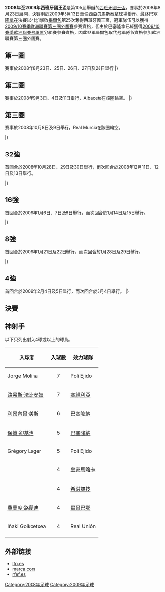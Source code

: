 {{noteTA
|G1=laliga
|1=zh-hans:阿尔梅里亚;zh-hk:艾美利亞;zh-tw:阿爾梅里亞;
|2=zh-hans:毕尔巴鄂;zh-hk:畢爾包;zh-tw:畢爾巴鄂;
|3=zh-hans:马德里竞技;zh-hk:馬德里體育會;zh-tw:馬德里競技;
|4=zh-hans:巴塞隆纳;zh-hk:巴塞隆拿;zh-tw:巴塞隆納;
|5=zh-hans:皇家贝蒂斯;zh-hk:貝迪斯;zh-tw:皇家貝蒂斯;
|6=zh-hans:拉科鲁尼亚竞技;zh-hk:拉科魯尼亞;zh-tw:拉科魯尼亞競技;
|7=zh-hans:西班牙人;zh-hk:愛斯賓奴;zh-tw:西班牙人;
|8=zh-hans:赫塔费;zh-hk:基達菲;zh-tw:赫塔費;
|9=zh-hans:皇家马略卡;zh-hk:馬略卡;zh-tw:皇家馬略卡;
|10=zh-hans:奥萨苏纳;zh-hk:奧沙辛拿;zh-tw:奧薩蘇納;
|11=zh-hans:韦尔瓦;zh-hk:維爾瓦;zh-tw:韋爾瓦;
|12=zh-hans:塞维利亚;zh-hk:西維爾;zh-tw:塞維利亞;
|13=zh-hans:巴伦西亚;zh-hk:華倫西亞;zh-tw:巴倫西亞;
|14=zh-hans:巴利亚多利德;zh-hk:華拉度列;zh-tw:巴利亞多利德;
|15=zh-hans:比利亚雷亚尔;zh-hk:維拉利爾;zh-tw:比利亞雷亞爾;
|16=zh-hans:努曼西亚;zh-hk:紐文西亞;zh-tw:努曼西亞;
|17=zh-hans:马拉加; zh-hk:馬拉加;
|18=zh-hans:希洪竞技;zh-hk:希坑;zh-tw:希洪競技;
|19=zh-hans:阿拉维斯竞技; zh-hk:艾拉維斯;
|20=zh-hans:维戈塞尔塔;zh-hk:切爾達;zh-tw:維戈塞爾塔;
|21=zh-hans:皇家社会;zh-hk:皇家蘇斯達;zh-tw:皇家社會;
|22=zh-hans:莱万特;zh-hk:利雲特;zh-tw:萊萬特;
}}

'''2008年至2009年西班牙國王盃'''是第105屆舉辦的[[西班牙國王盃|西班牙國王盃]]，賽事於2008年8月23日展開，決賽則於2009年5月13日[[華倫西亞|華倫西亞]]的[[馬斯泰拿球場|馬斯泰拿球場]]舉行。最終[[巴塞隆拿足球會|巴塞隆拿]]在決賽以4比1擊敗[[畢爾包|畢爾包]]第25次奪得西班牙國王盃，冠軍隊伍可以獲得[[2009/10賽季歐洲聯賽#外圍賽決賽圈|2009/10賽季歐洲聯賽第三圈外圍賽]]參賽資格，但由於巴塞隆拿已經獲得[[2009/10賽季歐洲聯賽冠軍盃|2009/10賽季歐洲聯賽冠軍盃]]分組賽參賽資格，因此亞軍畢爾包取代冠軍隊伍資格參加歐洲聯賽第三圈外圍賽。

== 第一圈 ==
賽事於2008年8月23日、25日、26日、27日及28日舉行
{{OneLegStart}}
{{OneLegResult1|'''Real Oviedo'''||2–0|Pontevedra||}}
{{OneLegResult1|'''Ponferradina'''||1–0 ([[加時賽|aet]])|Racing Ferrol||}}
{{OneLegResult1|San Fernando||0–3|'''Poli Ejido'''||}}
{{OneLegResult1|'''Conquense'''||3–2 ([[加時賽|aet]])|[[卡迪斯足球俱樂部|卡迪斯]]||}}
{{OneLegResult1|Izarra||0–1|'''Gavà'''||}}
{{OneLegResult1|'''Universidad LPGC'''||1–0|Ciempozuelos||}}
{{OneLegResult1|'''Orihuela'''||2–0|Atlético Baleares||}}
{{OneLegResult1|Linares||1–2|'''Écija'''||}}
{{OneLegResult1|Ciudad Santiago||0–1|'''Portugalete'''||}}
{{OneLegResult1|'''Melilla'''||2–1 ([[加時賽|aet]])|Ceuta||}}
{{OneLegResult1|'''Toledo'''||3–1|Granada||}}
{{OneLegResult1|'''Barakaldo'''||2–0|Gimnástica||}}
{{OneLegResult1|'''Roquetas'''||1–0|Atlético Ciudad||}}
{{OneLegResult1|Ejea||1–3 ([[加時賽|aet]])|'''Alzira'''||}}
{{OneLegResult1|'''Alfaro'''||1–0 ([[加時賽|aet]])|Águilas||}}
{{OneLegResult1|Atlético Granadilla||0–1 ([[加時賽|aet]])|'''Don Benito'''||}}
{{OneLegResult1|Lugo||0–3|'''Real Unión'''||}}
{{OneLegResult1|'''Sant Andreu'''||2–1 ([[加時賽|aet]])|Mirandés||}}
|}

== 第二圈 ==
賽事於2008年9月3日、4日及11日舉行，Albacete在該圈輪空。
{{OneLegStart}}
{{OneLegResult1|Real Oviedo||2–3 ([[加時賽|aet]])|'''Ponferradina'''||}}
{{OneLegResult1|'''Poli Ejido'''||2–0|Conquense||}}
{{OneLegResult1|Gavà||1–3 ([[加時賽|aet]])|'''Universidad LPGC'''||}}
{{OneLegResult1|'''Orihuela'''||1–0|Fuerteventura||}}
{{OneLegResult1|Écija||0–1|'''Portugalete'''||}}
{{OneLegResult1|'''Benidorm'''||4–2 ([[加時賽|aet]])|Lemona||}}
{{OneLegResult1|'''Melilla'''||5–2|Mérida||}}
{{OneLegResult1|'''Toledo'''||1–0 ([[加時賽|aet]])|Zamora||}}
{{OneLegResult1|'''Barakaldo'''||1–0 ([[加時賽|aet]])|Roquetas||}}
{{OneLegResult1|Alzira||0–0 (1–4 [[十二碼|pk]])|'''Granada 74'''||}}
{{OneLegResult1|Alfaro||1–2|'''Don Benito'''||}}
{{OneLegResult1|'''Real Unión'''||2–1|Sant Andreu||}}
{{OneLegResult1|'''Hércules'''||2–1 ([[加時賽|aet]])|[[萊萬特足球俱樂部|萊萬特]]||}}
{{OneLegResult1|'''Castellón'''||1–0|Eibar||}}
{{OneLegResult1|'''Elche'''||2–0|[[阿拉维斯竞技|阿拉维斯竞技]]||}}
{{OneLegResult1|[[塔拉戈納體操|塔拉戈納]]||0–2|'''Girona'''||}}
{{OneLegResult1|Huesca||1–3 ([[加時賽|aet]])|'''Rayo Vallecano'''||}}
{{OneLegResult1|'''Salamanca'''||2–1|Las Palmas||}}
{{OneLegResult1|'''[[皇家蘇斯達|皇家蘇斯達]]'''||1–0|[[皇家薩拉戈薩|皇家薩拉戈薩]]||}}
{{OneLegResult1|Alicante||0–1|'''[[維戈塞爾塔|維戈塞爾塔]]'''||}}
{{OneLegResult1|Xerez||1–1 (1–3 [[十二碼|pk]])|'''Real Murcia'''||}}
{{OneLegResult1|'''Tenerife'''||2–1|Córdoba||}}
|}

== 第三圈 ==
賽事於2008年10月8日及9日舉行，Real Murcia在該圈輪空。

{{OneLegStart}}
{{OneLegResult1|'''[[維戈塞爾塔|維戈塞爾塔]]'''||2–0|[[皇家蘇斯達|皇家蘇斯達]]||}}
{{OneLegResult1|Granada 74||0–2|'''Benidorm'''||}}
{{OneLegResult1|'''Elche'''||1–1 (4–3 [[十二碼|pk]])|Tenerife||}}
{{OneLegResult1|Salamanca||0–1 ([[加時賽|aet]])|'''Castellón'''||}}
{{OneLegResult1|'''Ponferradina'''||1–1 (4–2 [[十二碼|pk]])|Universidad LPGC||}}
{{OneLegResult1|'''Portugalete'''||2–0|Don Benito||}}
{{OneLegResult1|'''Real Unión'''||2–1|Barakaldo||}}
{{OneLegResult1|'''Orihuela'''||3–1|Toledo||}}
{{OneLegResult1|'''Rayo Vallecano'''||2–1|Albacete||}}
{{OneLegResult1|'''Hércules'''||1–0|Girona||}}
{{OneLegResult1|Melilla||2–3|'''Poli Ejido'''||}}
|}

== 32強 ==
首回合於2008年10月28日、29日及30日舉行，而次回合於2008年12月11日、12日及13日舉行。

{{TwoLegStart}}
{{TwoLegResult|'''Real Unión'''||([[作客入球優惠制|作客入球優惠制]])6–6|[[皇家馬德里足球俱樂部|皇家馬德里]]||3–2|3–4}}
{{TwoLegResult|'''Poli Ejido'''||6–1|[[比利亞雷亞爾足球俱樂部|比利亞雷亞爾]]||5–0|1–1}}
{{TwoLegResult|[[維戈塞爾塔|維戈塞爾塔]]||2–5|'''[[西班牙人足球俱樂部|西班牙人]]'''||2–2|0–3}}
{{TwoLegResult|Hércules||3–7|'''[[皇家巴利亞多利德足球俱樂部|巴利亞多利德]]'''||1–5|2–2}}
{{TwoLegResult|Benidorm||0–2|'''[[巴塞羅那足球俱樂部|巴塞羅那]]'''||0–1|0–1}}
{{TwoLegResult|Portugalete||1–7|'''[[華倫西亞足球俱樂部|華倫西亞]]'''||1–4|0–3}}
{{TwoLegResult|Orihuela||0–1|'''[[馬德里競技|馬德里競技]]'''||0–1|0–0}}
{{TwoLegResult|Elche||0–4|'''[[拉科魯尼亞競技|拉科魯尼亞]]'''||0–2|0–2}}
{{TwoLegResult|Real Murcia||2–3|'''[[桑坦德競技|桑坦德]]'''||2–1|0–2}}
{{TwoLegResult|Rayo Vallecano||1–5|'''[[阿爾梅里亞足球俱樂部|阿爾梅里亞]]'''||1–2|0–3}}
{{TwoLegResult|[[努曼西亞足球俱樂部|努曼西亞]]||0–3|'''[[希洪競技|希洪競技]]'''||0–1|0–2}}
{{TwoLegResult|[[馬拉加足球俱樂部|馬拉加]]||1–3|'''[[皇家馬略卡|皇家馬略卡]]'''||1–1|0–2}}
{{TwoLegResult|'''[[毕尔巴鄂竞技俱乐部|畢爾巴鄂]]'''||3–2|Recreativo||2–0|1–2}}
{{TwoLegResult|Castellón||0–4|'''[[皇家貝蒂斯足球俱樂部|皇家貝蒂斯]]'''||0–2|0–2}}
{{TwoLegResult|[[赫塔費足球俱樂部|赫塔費]]||0–1|'''[[奧沙辛拿|奧沙辛拿]]'''||0–0|0–1}}
{{TwoLegResult|Ponferradina||1–4|'''[[塞維利亞足球俱樂部|塞維利亞]]'''||1–0|0–4}}
|}

== 16強 ==
首回合於2009年1月6日、7日及8日舉行，而次回合於1月14日及15日舉行。

{{TwoLegStart}}
{{TwoLegResult|'''[[塞維利亞足球俱樂部|塞維利亞]]'''||5–1|[[拉科魯尼亞競技|拉科魯尼亞]]||2–1|3–0}}
{{TwoLegResult|'''[[希洪競技|希洪競技]]'''||4–3|[[皇家巴利亞多利德足球俱樂部|巴利亞多利德]]||3–1|1–2}}
{{TwoLegResult|Poli Ejido||3–3 ([[作客入球優惠制|a]])|'''[[西班牙人足球俱樂部|西班牙人]]'''||3–2|0–1}}
{{TwoLegResult|Real Unión||0–2|'''[[皇家貝蒂斯足球俱樂部|皇家貝蒂斯]]'''||0–1|0–1}}
{{TwoLegResult|'''[[皇家馬略卡|皇家馬略卡]]'''||4–2|[[阿爾梅里亞足球俱樂部|阿爾梅里亞]]||3–1|1–1}}
{{TwoLegResult|[[桑坦德競技|桑坦德]]||2–4 ([[加時賽|aet]])|'''[[巴倫西亞足球俱樂部|巴倫西亞]]'''||1–1|1–3}}
{{TwoLegResult|[[馬德里競技|馬德里競技]]||2–5|'''[[巴塞隆納足球俱樂部|巴塞隆納]]'''||1–3|1–2}}
{{TwoLegResult|[[奧薩蘇納競技|奧薩蘇納]]||1–3|'''[[毕尔巴鄂竞技俱乐部|畢爾巴鄂]]'''||1–1|0–2}}
|}

== 8強 ==
首回合於2009年1月21日及22日舉行，而次回合於1月28日及29日舉行。

{{TwoLegStart}}
{{TwoLegResult|[[巴倫西亞足球俱樂部|巴倫西亞]]||4–4([[作客入球優惠|a]])|'''[[塞維利亞足球俱樂部|塞維利亞]]||3–2|1–2}}
{{TwoLegResult|[[西班牙人足球俱樂部|西班牙人]]||2–3|'''[[巴塞隆納足球俱樂部|巴塞隆納]]||0–0|2–3}}
{{TwoLegResult|'''[[毕尔巴鄂竞技俱乐部|畢爾巴鄂]]||2–1|[[希洪競技|希洪競技]]||0–0|2–1}}
{{TwoLegResult|'''[[皇家馬略卡|皇家馬略卡]]||1–0|[[皇家貝蒂斯足球俱樂部|皇家貝蒂斯]]||1–0|0–0}}
|}

== 4強 ==
首回合於2009年2月4日及5日舉行，而次回合於3月4日舉行。
{{TwoLegStart}}
{{TwoLegResult|[[西維爾|西維爾]]||2–4|'''[[畢爾包|畢爾包]]||2–1|0–3}}
{{TwoLegResult|'''[[巴塞羅那|巴塞羅那]]||3–1|[[馬略卡|馬略卡]]||2–0|1–1}}
|}

== 決賽 ==
{{footballbox|
date= 2009年5月13日<br />22:00 |
team1= [[毕尔巴鄂竞技俱乐部|畢爾巴鄂]] |
score=  1 – 4  |
report= [http://www.marca.com/marcador/futbol/2008_09/copa/final/ 報告]|
team2= [[巴塞隆拿足球會|巴塞隆拿]] |
goals1= 托基路 {{goal|8}}|
goals2= [[耶耶·托尼|-{zh-hans:图雷;zh-hk:托尼;zh-tw:圖雷;}-]] {{goal|31}}<br />[[利昂内尔·梅西|-{A]] {{goal|54}}<br />[[博揚·柯爾基奇|-{A]] {{goal|57}}<br />[[哈维·埃尔南德斯|-{zh-hans:哈维;zh-hk:沙維;zh-tw:哈維;}-]] {{goal|64}}|
stadium= [[華倫西亞|華倫西亞]]，[[馬斯泰拿球場|馬斯泰拿球場]] |
attendance= 55,000|
referee= Luis Medina Cantalejo }}

== 神射手 ==
以下只列出射入4球或以上的球員。
{| class="wikitable" border="2" cellpadding="4" cellspacing="0" style="margin: 1em 1em 1em 0; background: #f9f9f9; border: 1px #aaa solid; border-collapse: collapse; font-size: 95%;"
|- bgcolor="#CCCCCC" align="center"
!入球者
!入球數
!效力球隊
|-
|{{flagicon|ESP}} Jorge Molina
|<center>7
|Poli Ejido
|-
|{{flagicon|BRA}} [[路易斯·法比安奴|路易斯·法比安奴]]
|<center>7
|[[塞維利亞足球俱樂部|塞維利亞]]
|-
|{{flagicon|ARG}} [[利昂內爾·美斯|利昂內爾·美斯]]
|<center>6
|[[巴塞隆納足球俱樂部|巴塞隆納]]
|-
|{{flagicon|ESP}} [[保贊·卻基治|保贊·卻基治]]
|<center>5
|[[巴塞隆納足球俱樂部|巴塞隆納]]
|-
|{{flagicon|FRA}} Grégory Lager
|<center>5
|Poli Ejido
|-
|{{flagicon|GUI}} {{link-en|Alhassane Keita|Alhassane Keita}}
|<center>4
|[[皇家馬略卡|皇家馬略卡]]
|-
|{{flagicon|ESP}} {{link-en|David Barral|David Barral}}
|<center>4
|[[希洪競技|希洪競技]]
|-
|{{flagicon|ESP}} [[費蘭度·路蘭迪|費蘭度·路蘭迪]]
|<center>4
|[[毕尔巴鄂竞技俱乐部|畢爾巴鄂]]
|-
|{{flagicon|ESP}} Iñaki Goikoetxea
|<center>4
|Real Unión
|-
|}

== 外部链接 ==
* [https://web.archive.org/web/20080729081439/http://www.lfp.es/competiciones/2008-09/otrascompeticiones/copadelrey/main_1.asp lfp.es] {{es icon}}
* [http://www.marca.com/edicion/marca/futbol/copa_del_rey/es/index.html marca.com]{{Wayback|url=http://www.marca.com/edicion/marca/futbol/copa_del_rey/es/index.html |date=20090101030026 }} {{es icon}}
* [https://web.archive.org/web/20080917045643/http://www.rfef.es/index.jsp?nodo=8&ID=488 rfef.es] {{es icon}}

[[Category:2008年足球|Category:2008年足球]]
[[Category:2009年足球|Category:2009年足球]]